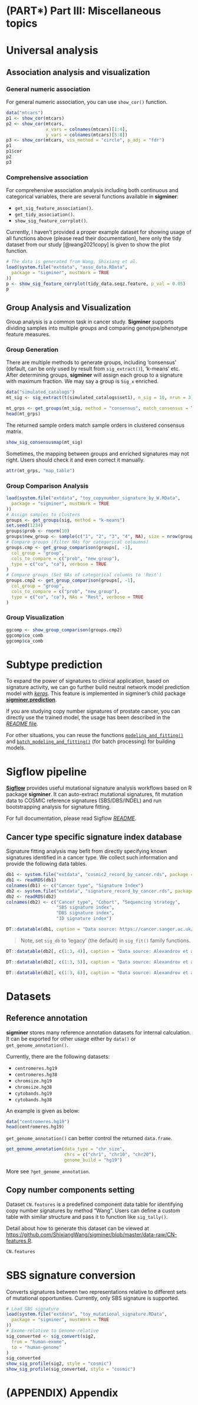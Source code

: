 # (PART\*) Part III: Miscellaneous topics {-}

# Universal analysis {#universal-analysis}

## Association analysis and visualization

### General numeric association

For general numeric association, you can use `show_cor()` function.

```r
data("mtcars")
p1 <- show_cor(mtcars)
p2 <- show_cor(mtcars,
               x_vars = colnames(mtcars)[1:4],
               y_vars = colnames(mtcars)[5:8])
p3 <- show_cor(mtcars, vis_method = "circle", p_adj = "fdr")
p1
p1$cor
p2
p3
```

### Comprehensive association

For comprehensive association analysis including both continuous and categorical variables,
there are several functions available in **sigminer**:

- `get_sig_feature_association()`.
- `get_tidy_association()`.
- `show_sig_feature_corrplot()`.

Currently, I haven't provided a proper example dataset for showing usage of all functions above (please read their documentation), here only the tidy dataset from our study [@wang2021copy] is given to show the plot function.

```r
# The data is generated from Wang, Shixiang et al.
load(system.file("extdata", "asso_data.RData",
  package = "sigminer", mustWork = TRUE
))
p <- show_sig_feature_corrplot(tidy_data.seqz.feature, p_val = 0.05)
p
```


## Group Analysis and Visualization

Group analysis is a common task in cancer study. **Sigminer** supports dividing samples into multiple groups and comparing genotype/phenotype feature measures.

### Group Generation 

There are multiple methods to generate groups, including 'consensus' (default, can be only used by result from `sig_extract()`), 'k-means' etc. After determining groups, **sigminer** will assign each group to a signature with maximum fraction. We may say a group is `Sig_x` enriched.

```r
data("simulated_catalogs")
mt_sig <- sig_extract(t(simulated_catalogs$set1), n_sig = 10, nrun = 3)
```

```r
mt_grps <- get_groups(mt_sig, method = "consensus", match_consensus = TRUE)
head(mt_grps)
```

The returned sample orders match sample orders in clustered consensus matrix.

```r
show_sig_consensusmap(mt_sig)
```


Sometimes, the mapping between groups and enriched signatures may not right. Users should check it and even correct it manually.


```r
attr(mt_grps, "map_table")
```


### Group Comparison Analysis 

```r
load(system.file("extdata", "toy_copynumber_signature_by_W.RData",
  package = "sigminer", mustWork = TRUE
))
# Assign samples to clusters
groups <- get_groups(sig, method = "k-means")
set.seed(1234)
groups$prob <- rnorm(10)
groups$new_group <- sample(c("1", "2", "3", "4", NA), size = nrow(groups), replace = TRUE)
# Compare groups (filter NAs for categorical coloumns)
groups.cmp <- get_group_comparison(groups[, -1],
  col_group = "group",
  cols_to_compare = c("prob", "new_group"),
  type = c("co", "ca"), verbose = TRUE
)
# Compare groups (Set NAs of categorical columns to 'Rest')
groups.cmp2 <- get_group_comparison(groups[, -1],
  col_group = "group",
  cols_to_compare = c("prob", "new_group"),
  type = c("co", "ca"), NAs = "Rest", verbose = TRUE
)
```


### Group Visualization 

```r
ggcomp <- show_group_comparison(groups.cmp2)
ggcomp$co_comb
ggcomp$ca_comb
```


# Subtype prediction {#subtype-prediction}

To expand the power of signatures to clinical application, based on signature activity, we can go further build neutral network model prediction model with [*keras*](https://keras.io/). This feature is implemented in sigminer’s child package [**sigminer.prediction**](https://github.com/ShixiangWang/sigminer.prediction).

If you are studying copy number signatures of prostate cancer, you can directly use the trained model, the usage has been described in the
[*README* file](https://github.com/ShixiangWang/sigminer.prediction/blob/master/README.md).

For other situations, you can reuse the functions [`modeling_and_fitting()`](https://github.com/ShixiangWang/sigminer.prediction/blob/master/R/modeling_and_fitting.R)
and [`batch_modeling_and_fitting()`](https://github.com/ShixiangWang/sigminer.prediction/blob/master/R/batch_modeling_and_fitting.R) (for batch processing) for building models.

# Sigflow pipeline {#sigflow}

[**Sigflow**](https://github.com/ShixiangWang/sigflow) provides useful mutational signature analysis workflows based on R package **sigminer**. It can auto-extract mutational signatures, fit mutation data to COSMIC reference signatures (SBS/DBS/INDEL) and run bootstrapping analysis for signature fitting.

For full documentation, please read Sigflow [*README*](https://github.com/ShixiangWang/sigflow).

## Cancer type specific signature index database

Signature fitting analysis may befit from directly specifying known signatures identified in a cancer type. We collect such information and provide the following data tables.

```r
db1 <- system.file("extdata", "cosmic2_record_by_cancer.rds", package = "sigminer")
db1 <- readRDS(db1)
colnames(db1) <- c("Cancer type", "Signature Index")
db2 <- system.file("extdata", "signature_record_by_cancer.rds", package = "sigminer")
db2 <- readRDS(db2)
colnames(db2) <- c("Cancer type", "Cohort", "Sequencing strategy",
                   "SBS signature index",
                   "DBS signature index",
                   "ID signature index")
```

```r
DT::datatable(db1, caption = "Data source: https://cancer.sanger.ac.uk/signatures_v2/matrix.png")
```

> Note, set `sig_db` to 'legacy' (the default) in `sig_fit()` family functions.

```r
DT::datatable(db2[, c(1:3, 4)], caption = "Data source: Alexandrov et al. https://www.nature.com/articles/s41586-020-1943-3")
```

```r
DT::datatable(db2[, c(1:3, 5)], caption = "Data source: Alexandrov et al. https://www.nature.com/articles/s41586-020-1943-3")
```

```r
DT::datatable(db2[, c(1:3, 6)], caption = "Data source: Alexandrov et al. https://www.nature.com/articles/s41586-020-1943-3")
```

# Datasets {#datasets}

## Reference annotation 

**sigminer** stores many reference annotation datasets for internal calculation. It can be exported for other usage either by `data()` or `get_genome_annotation()`.

Currently, there are the following datasets:

- `centromeres.hg19`
- `centromeres.hg38`
- `chromsize.hg19`
- `chromsize.hg38`
- `cytobands.hg19`
- `cytobands.hg38`

An example is given as below:

```r
data("centromeres.hg19")
head(centromeres.hg19)
```


`get_genome_annotation()` can better control the returned `data.frame`.

```r
get_genome_annotation(data_type = "chr_size",
                      chrs = c("chr1", "chr10", "chr20"),
                      genome_build = "hg19")
```


More see `?get_genome_annotation`.

## Copy number components setting 

Dataset `CN.features` is a predefined component data table for identifying copy number signatures by method "Wang".
Users can define a custom table with similar structure and pass it to function like `sig_tally()`.

Detail about how to generate this dataset can be viewed at <https://github.com/ShixiangWang/sigminer/blob/master/data-raw/CN-features.R>.

```r
CN.features
```

# SBS signature conversion {#convert}

Converts signatures between two representations relative to different sets of mutational opportunities. Currently, only SBS signature is supported.

```r
# Load SBS signature
load(system.file("extdata", "toy_mutational_signature.RData",
  package = "sigminer", mustWork = TRUE
))
# Exome-relative to Genome-relative
sig_converted <- sig_convert(sig2,
  from = "human-exome",
  to = "human-genome"
)
sig_converted
show_sig_profile(sig2, style = "cosmic")
show_sig_profile(sig_converted, style = "cosmic")
```


# (APPENDIX) Appendix {-}
